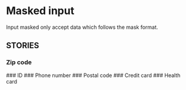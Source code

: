 

<Meta of={MaskedStories} />

# Masked input

Input masked only accept data which follows the mask format.

<Canvas of={MaskedStories.Primary}/>

<Controls />

<h2 className="h6 sb-unstyled fw-light">STORIES</h2>

### Zip code
<Canvas of={MaskedStories.ZipCode}/>
### ID
<Canvas of={MaskedStories.ID}/>
### Phone number
<Canvas of={MaskedStories.PhoneNumber}/>
### Postal code
<Canvas of={MaskedStories.PostalCode}/>
### Credit card
<Canvas of={MaskedStories.CreditCard}/>
### Health card
<Canvas of={MaskedStories.HealthCard}/>

